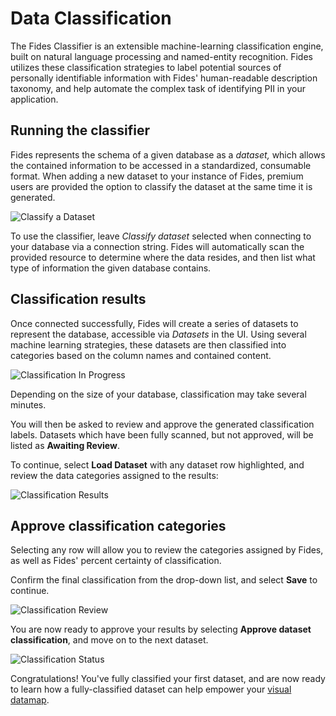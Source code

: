 
# Data Classification

The Fides Classifier is an extensible machine-learning classification engine, built on natural language processing and named-entity recognition. Fides utilizes these classification strategies to label potential sources of personally identifiable information with Fides' human-readable description taxonomy, and help automate the complex task of identifying PII in your application.

## Running the classifier

Fides represents the schema of a given database as a *dataset,* which allows the contained information to be accessed in a standardized, consumable format. When adding a new dataset to your instance of Fides, premium users are provided the option to classify the dataset at the same time it is generated.

![Classify a Dataset](../../../public/assets/img/enterprise/classify_dataset.png)

To use the classifier, leave *Classify dataset* selected when connecting to your database via a connection string. Fides will automatically scan the provided resource to determine where the data resides, and then list what type of information the given database contains. 

## Classification results

Once connected successfully, Fides will create a series of datasets to represent the database, accessible via *Datasets* in the UI. Using several machine learning strategies, these datasets are then classified into categories based on the column names and contained content. 

![Classification In Progress](../../../public/assets/img/enterprise/classify_inprogress.png)

<Callout emoji="⚠️">
  Depending on the size of your database, classification may take several minutes.
</Callout>

You will then be asked to review and approve the generated classification labels. Datasets which have been fully scanned, but not approved, will be listed as **Awaiting Review**.

To continue, select **Load Dataset** with any dataset row highlighted, and review the data categories assigned to the results:

![Classification Results](../../../public/assets/img/enterprise/classify_results.png)

## Approve classification categories

Selecting any row will allow you to review the categories assigned by Fides, as well as Fides' percent certainty of classification. 

Confirm the final classification from the drop-down list, and select **Save** to continue. 

![Classification Review](../../../public/assets/img/enterprise/classify_review.png)

You are now ready to approve your results by selecting **Approve dataset classification**, and move on to the next dataset.

![Classification Status](../../../public/assets/img/enterprise/classify_status.png)

Congratulations! You've fully classified your first dataset, and are now ready to learn how a fully-classified dataset can help empower your [visual datamap](./datamaps).